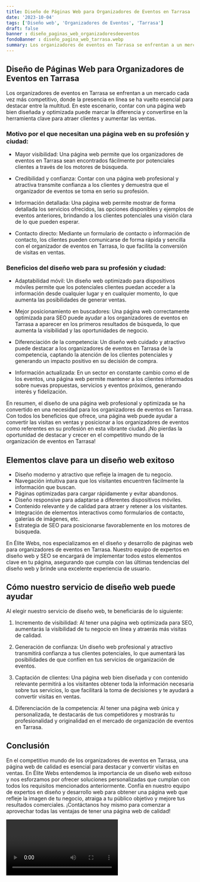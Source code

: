 ```yaml
---
title: Diseño de Páginas Web para Organizadores de Eventos en Tarrasa
date: '2023-10-04'
tags: ['Diseño web', 'Organizadores de Eventos', 'Tarrasa']
draft: false
banner : diseño_paginas_web_organizadoresdeeventos
fondoBanner : diseño_pagina_web_tarrasa.webp
summary: Los organizadores de eventos en Tarrasa se enfrentan a un mercado cada vez más competitivo, donde la presencia en línea se ha vuelto esencial para destacar entre la multitud. En este escenario, contar con una página web bien diseñada y optimizada puede marcar la diferencia y convertirse en la herramienta clave para atraer clientes y aumentar las ventas.
---
```


## Diseño de Páginas Web para Organizadores de Eventos en Tarrasa

Los organizadores de eventos en Tarrasa se enfrentan a un mercado cada vez más competitivo, donde la presencia en línea se ha vuelto esencial para destacar entre la multitud. En este escenario, contar con una página web bien diseñada y optimizada puede marcar la diferencia y convertirse en la herramienta clave para atraer clientes y aumentar las ventas.

### Motivo por el que necesitan una página web en su profesión y ciudad:

- Mayor visibilidad: Una página web permite que los organizadores de eventos en Tarrasa sean encontrados fácilmente por potenciales clientes a través de los motores de búsqueda.

- Credibilidad y confianza: Contar con una página web profesional y atractiva transmite confianza a los clientes y demuestra que el organizador de eventos se toma en serio su profesión.

- Información detallada: Una página web permite mostrar de forma detallada los servicios ofrecidos, las opciones disponibles y ejemplos de eventos anteriores, brindando a los clientes potenciales una visión clara de lo que pueden esperar.

- Contacto directo: Mediante un formulario de contacto o información de contacto, los clientes pueden comunicarse de forma rápida y sencilla con el organizador de eventos en Tarrasa, lo que facilita la conversión de visitas en ventas.

### Beneficios del diseño web para su profesión y ciudad:

- Adaptabilidad móvil: Un diseño web optimizado para dispositivos móviles permite que los potenciales clientes puedan acceder a la información desde cualquier lugar y en cualquier momento, lo que aumenta las posibilidades de generar ventas.

- Mejor posicionamiento en buscadores: Una página web correctamente optimizada para SEO puede ayudar a los organizadores de eventos en Tarrasa a aparecer en los primeros resultados de búsqueda, lo que aumenta la visibilidad y las oportunidades de negocio.

- Diferenciación de la competencia: Un diseño web cuidado y atractivo puede destacar a los organizadores de eventos en Tarrasa de la competencia, captando la atención de los clientes potenciales y generando un impacto positivo en su decisión de compra.

- Información actualizada: En un sector en constante cambio como el de los eventos, una página web permite mantener a los clientes informados sobre nuevas propuestas, servicios y eventos próximos, generando interés y fidelización.

En resumen, el diseño de una página web profesional y optimizada se ha convertido en una necesidad para los organizadores de eventos en Tarrasa. Con todos los beneficios que ofrece, una página web puede ayudar a convertir las visitas en ventas y posicionar a los organizadores de eventos como referentes en su profesión en esta vibrante ciudad. ¡No pierdas la oportunidad de destacar y crecer en el competitivo mundo de la organización de eventos en Tarrasa!

<GifSeo />

<Cta />

## Elementos clave para un diseño web exitoso

- Diseño moderno y atractivo que refleje la imagen de tu negocio.
- Navegación intuitiva para que los visitantes encuentren fácilmente la información que buscan.
- Páginas optimizadas para cargar rápidamente y evitar abandonos.
- Diseño responsive para adaptarse a diferentes dispositivos móviles.
- Contenido relevante y de calidad para atraer y retener a los visitantes.
- Integración de elementos interactivos como formularios de contacto, galerías de imágenes, etc.
- Estrategia de SEO para posicionarse favorablemente en los motores de búsqueda.

En Élite Webs, nos especializamos en el diseño y desarrollo de páginas web para organizadores de eventos en Tarrasa. Nuestro equipo de expertos en diseño web y SEO se encargará de implementar todos estos elementos clave en tu página, asegurando que cumpla con las últimas tendencias del diseño web y brinde una excelente experiencia de usuario.

## Cómo nuestro servicio de diseño web puede ayudar

Al elegir nuestro servicio de diseño web, te beneficiarás de lo siguiente:

1. Incremento de visibilidad: Al tener una página web optimizada para SEO, aumentarás la visibilidad de tu negocio en línea y atraerás más visitas de calidad.

2. Generación de confianza: Un diseño web profesional y atractivo transmitirá confianza a tus clientes potenciales, lo que aumentará las posibilidades de que confíen en tus servicios de organización de eventos.

3. Captación de clientes: Una página web bien diseñada y con contenido relevante permitirá a los visitantes obtener toda la información necesaria sobre tus servicios, lo que facilitará la toma de decisiones y te ayudará a convertir visitas en ventas.

4. Diferenciación de la competencia: Al tener una página web única y personalizada, te destacarás de tus competidores y mostrarás tu profesionalidad y originalidad en el mercado de organización de eventos en Tarrasa.

## Conclusión

En el competitivo mundo de los organizadores de eventos en Tarrasa, una página web de calidad es esencial para destacar y convertir visitas en ventas. En Élite Webs entendemos la importancia de un diseño web exitoso y nos esforzamos por ofrecer soluciones personalizadas que cumplan con todos los requisitos mencionados anteriormente. Confía en nuestro equipo de expertos en diseño y desarrollo web para obtener una página web que refleje la imagen de tu negocio, atraiga a tu público objetivo y mejore tus resultados comerciales. ¡Contáctanos hoy mismo para comenzar a aprovechar todas las ventajas de tener una página web de calidad!

<Video />

<CtaBot job='Organizadores de Eventos' city='Tarrasa'/>

<Gmaps query='Tarrasa+españa+maps' />